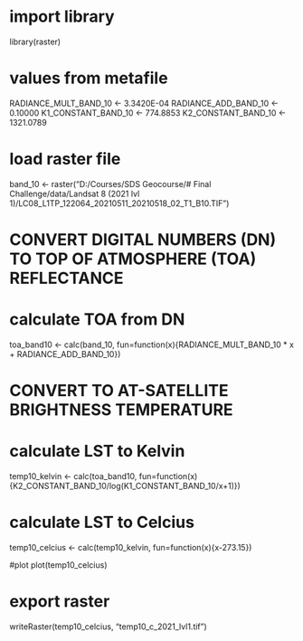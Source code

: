 # import library
library(raster)

# values from metafile
RADIANCE_MULT_BAND_10 <- 3.3420E-04
RADIANCE_ADD_BAND_10 <- 0.10000
K1_CONSTANT_BAND_10 <- 774.8853
K2_CONSTANT_BAND_10 <- 1321.0789

# load raster file
band_10 <- raster("D:/Courses/SDS Geocourse/# Final Challenge/data/Landsat 8 (2021 lvl 1)/LC08_L1TP_122064_20210511_20210518_02_T1_B10.TIF")

# CONVERT DIGITAL NUMBERS (DN) TO TOP OF ATMOSPHERE (TOA) REFLECTANCE
# calculate TOA  from DN
toa_band10 <- calc(band_10, fun=function(x){RADIANCE_MULT_BAND_10 * x + RADIANCE_ADD_BAND_10})

# CONVERT TO AT-SATELLITE BRIGHTNESS TEMPERATURE
# calculate LST to Kelvin
temp10_kelvin <- calc(toa_band10, fun=function(x){K2_CONSTANT_BAND_10/log(K1_CONSTANT_BAND_10/x+1)})

# calculate LST to Celcius
temp10_celcius <- calc(temp10_kelvin, fun=function(x){x-273.15})

#plot
plot(temp10_celcius)

# export raster
writeRaster(temp10_celcius, "temp10_c_2021_lvl1.tif")


